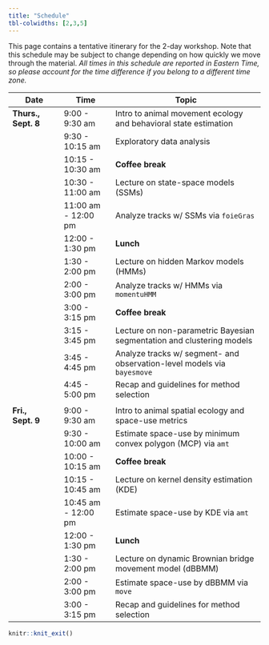 ```yaml
---
title: "Schedule"
tbl-colwidths: [2,3,5]
---
```


This page contains a tentative itinerary for the 2-day workshop. Note that this schedule may be subject to change depending on how quickly we move through the material. *All times in this schedule are reported in Eastern Time, so please account for the time difference if you belong to a different time zone.*

| Date                | Time                | Topic                                                                   |
|---------------|---------------|------------------------------------------|
| **Thurs., Sept. 8** | 9:00 - 9:30 am      | Intro to animal movement ecology and behavioral state estimation        |
|                     | 9:30 - 10:15 am     | Exploratory data analysis                                               |
|                     | 10:15 - 10:30 am    | **Coffee break**                                                        |
|                     | 10:30 - 11:00 am    | Lecture on state-space models (SSMs)                                    |
|                     | 11:00 am - 12:00 pm | Analyze tracks w/ SSMs via `foieGras`                                   |
|                     | 12:00 - 1:30 pm     | **Lunch**                                                               |
|                     | 1:30 - 2:00 pm      | Lecture on hidden Markov models (HMMs)                                  |
|                     | 2:00 - 3:00 pm      | Analyze tracks w/ HMMs via `momentuHMM`                                 |
|                     | 3:00 - 3:15 pm      | **Coffee break**                                                        |
|                     | 3:15 - 3:45 pm      | Lecture on non-parametric Bayesian segmentation and clustering models   |
|                     | 3:45 - 4:45 pm      | Analyze tracks w/ segment- and observation-level models via `bayesmove` |
|                     | 4:45 - 5:00 pm      | Recap and guidelines for method selection                               |
|                     |                     |                                                                         |
| **Fri., Sept. 9**   | 9:00 - 9:30 am      | Intro to animal spatial ecology and space-use metrics                   |
|                     | 9:30 - 10:00 am     | Estimate space-use by minimum convex polygon (MCP) via `amt`            |
|                     | 10:00 - 10:15 am    | **Coffee break**                                                        |
|                     | 10:15 - 10:45 am    | Lecture on kernel density estimation (KDE)                              |
|                     | 10:45 am - 12:00 pm | Estimate space-use by KDE via `amt`                                     |
|                     | 12:00 - 1:30 pm     | **Lunch**                                                               |
|                     | 1:30 - 2:00 pm      | Lecture on dynamic Brownian bridge movement model (dBBMM)               |
|                     | 2:00 - 3:00 pm      | Estimate space-use by dBBMM via `move`                                  |
|                     | 3:00 - 3:15 pm      | Recap and guidelines for method selection                               |

```r
knitr::knit_exit()
```
